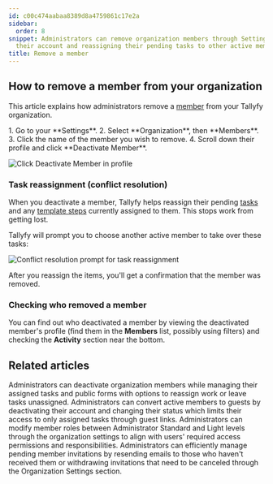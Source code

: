 ```yaml
---
id: c00c474aabaa8389d8a4759861c17e2a
sidebar:
  order: 8
snippet: Administrators can remove organization members through Settings by deactivating
  their account and reassigning their pending tasks to other active members.
title: Remove a member
---
```



## How to remove a member from your organization

This article explains how administrators remove a [member](/products/pro/documenting/members/) from your Tallyfy organization.

<Steps>
1. Go to your **Settings**.
2. Select **Organization**, then **Members**.
3. Click the name of the member you wish to remove.
4. Scroll down their profile and click **Deactivate Member**.

   ![Click Deactivate Member in profile](https://screenshots.tallyfy.com/tallyfy%2Fpro%2Fdesktop-light-remove-member.png)

</Steps>

### Task reassignment (conflict resolution)

When you deactivate a member, Tallyfy helps reassign their pending [tasks](/products/pro/tracking-and-tasks/tasks/) and any [template steps](/products/pro/documenting/templates/) currently assigned to them. This stops work from getting lost.

Tallyfy will prompt you to choose another active member to take over these tasks:

![Conflict resolution prompt for task reassignment](https://screenshots.tallyfy.com/tallyfy%2Fpro%2Fdesktop-light-conflict-resolution-example.png)

After you reassign the items, you'll get a confirmation that the member was removed.

### Checking who removed a member

You can find out who deactivated a member by viewing the deactivated member's profile (find them in the **Members** list, possibly using filters) and checking the **Activity** section near the bottom.


## Related articles
<CardGrid>
<LinkTitleCard header="<b>Members > How to remove a member</b>" href="/products/pro/documenting/members/how-can-i-remove-a-member-from-my-tallyfy-organization/" > Administrators can deactivate organization members while managing their assigned tasks and public forms with options to reassign work or leave tasks unassigned. </LinkTitleCard>
<LinkTitleCard header="<b>Members > Convert a member to a guest</b>" href="/products/pro/documenting/members/convert-member-to-guest/" > Administrators can convert active members to guests by deactivating their account and changing their status which limits their access to only assigned tasks through guest links. </LinkTitleCard>
<LinkTitleCard header="<b>Members > Change the role of a member</b>" href="/products/pro/documenting/members/how-can-i-change-a-members-role-in-tallyfy/" > Administrators can modify member roles between Administrator Standard and Light levels through the organization settings to align with users' required access permissions and responsibilities. </LinkTitleCard>
<LinkTitleCard header="<b>Members > Resending or withdrawing invites</b>" href="/products/pro/documenting/members/how-to-resend-or-withdraw-invites-in-tallyfy/" > Administrators can efficiently manage pending member invitations by resending emails to those who haven't received them or withdrawing invitations that need to be canceled through the Organization Settings section. </LinkTitleCard>
</CardGrid>